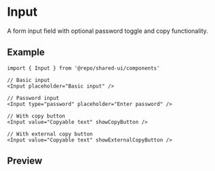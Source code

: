 
<Meta of={Stories} />

# Input

A form input field with optional password toggle and copy functionality.

## Example

```tsx
import { Input } from '@repo/shared-ui/components'

// Basic input
<Input placeholder="Basic input" />

// Password input
<Input type="password" placeholder="Enter password" />

// With copy button
<Input value="Copyable text" showCopyButton />

// With external copy button
<Input value="Copyable text" showExternalCopyButton />
```

## Preview

<Primary />
